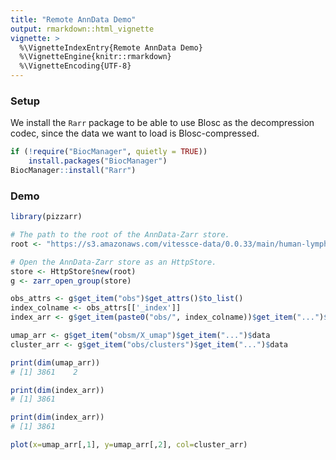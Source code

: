 ```yaml
---
title: "Remote AnnData Demo"
output: rmarkdown::html_vignette
vignette: >
  %\VignetteIndexEntry{Remote AnnData Demo}
  %\VignetteEngine{knitr::rmarkdown}
  %\VignetteEncoding{UTF-8}
---
```


### Setup

We install the `Rarr` package to be able to use Blosc as the decompression codec, since the data we want to load is Blosc-compressed.

```r
if (!require("BiocManager", quietly = TRUE))
    install.packages("BiocManager")
BiocManager::install("Rarr")
```

### Demo

```r
library(pizzarr)

# The path to the root of the AnnData-Zarr store.
root <- "https://s3.amazonaws.com/vitessce-data/0.0.33/main/human-lymph-node-10x-visium/human_lymph_node_10x_visium.h5ad.zarr"

# Open the AnnData-Zarr store as an HttpStore.
store <- HttpStore$new(root)
g <- zarr_open_group(store)

obs_attrs <- g$get_item("obs")$get_attrs()$to_list()
index_colname <- obs_attrs[['_index']]
index_arr <- g$get_item(paste0("obs/", index_colname))$get_item("...")$data

umap_arr <- g$get_item("obsm/X_umap")$get_item("...")$data
cluster_arr <- g$get_item("obs/clusters")$get_item("...")$data

print(dim(umap_arr))
# [1] 3861    2

print(dim(index_arr))
# [1] 3861

print(dim(index_arr))
# [1] 3861

plot(x=umap_arr[,1], y=umap_arr[,2], col=cluster_arr)
```